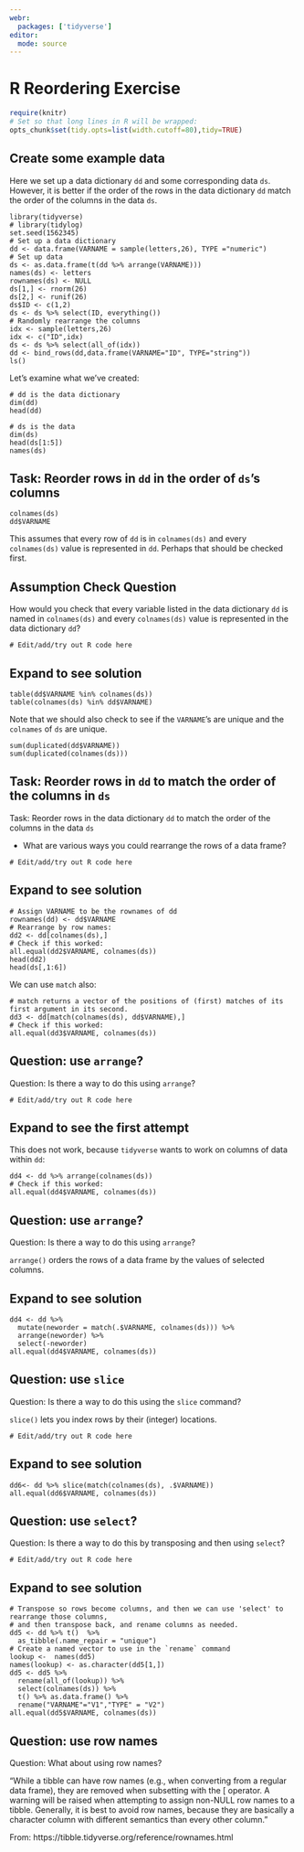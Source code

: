 ```yaml
---
webr:
  packages: ['tidyverse']
editor: 
  mode: source  
---
```


# R Reordering Exercise

```r
require(knitr)
# Set so that long lines in R will be wrapped:
opts_chunk$set(tidy.opts=list(width.cutoff=80),tidy=TRUE)
```


## Create some example data

Here we set up a data dictionary `dd` and some corresponding data `ds`. However, it is better if the order of the rows in the data dictionary `dd` match the order of the columns in the data `ds`.

```webr-r
library(tidyverse)
# library(tidylog)
set.seed(1562345)
# Set up a data dictionary
dd <- data.frame(VARNAME = sample(letters,26), TYPE ="numeric")
# Set up data 
ds <- as.data.frame(t(dd %>% arrange(VARNAME)))
names(ds) <- letters
rownames(ds) <- NULL
ds[1,] <- rnorm(26)
ds[2,] <- runif(26)
ds$ID <- c(1,2)
ds <- ds %>% select(ID, everything())
# Randomly rearrange the columns
idx <- sample(letters,26)
idx <- c("ID",idx)
ds <- ds %>% select(all_of(idx))
dd <- bind_rows(dd,data.frame(VARNAME="ID", TYPE="string"))
ls()
```

Let's examine what we've created:

```webr-r
# dd is the data dictionary
dim(dd)
head(dd)

# ds is the data
dim(ds)
head(ds[1:5])
names(ds)
```

## Task: Reorder rows in `dd` in the order of `ds`'s columns

```webr-r
colnames(ds)
dd$VARNAME
```

This assumes that every row of `dd` is in `colnames(ds)` and every `colnames(ds)` value is represented in `dd`. Perhaps that should be checked first.

## Assumption Check Question

How would you check that every variable listed in the data dictionary `dd` is named in `colnames(ds)` and every `colnames(ds)` value is represented in the data dictionary `dd`?

```webr-r
# Edit/add/try out R code here
```

::: {.callout-tip collapse="true"}
## Expand to see solution

```webr-r
table(dd$VARNAME %in% colnames(ds))
table(colnames(ds) %in% dd$VARNAME)
```

Note that we should also check to see if the `VARNAME`'s are unique and the `colnames` of `ds` are unique.

```webr-r
sum(duplicated(dd$VARNAME))
sum(duplicated(colnames(ds)))
```
:::

## Task: Reorder rows in `dd` to match the order of the columns in `ds`

Task: Reorder rows in the data dictionary `dd` to match the order of the columns in the data `ds`

-   What are various ways you could rearrange the rows of a data frame?

```webr-r
# Edit/add/try out R code here
```

::: {.callout-tip collapse="true"}
## Expand to see solution

```webr-r
# Assign VARNAME to be the rownames of dd
rownames(dd) <- dd$VARNAME
# Rearrange by row names:
dd2 <- dd[colnames(ds),]
# Check if this worked:
all.equal(dd2$VARNAME, colnames(ds))
head(dd2)
head(ds[,1:6])
```

We can use `match` also:

```webr-r
# match returns a vector of the positions of (first) matches of its first argument in its second.
dd3 <- dd[match(colnames(ds), dd$VARNAME),]
# Check if this worked:
all.equal(dd3$VARNAME, colnames(ds))
```
:::

## Question: use `arrange`?

Question: Is there a way to do this using `arrange`?

```webr-r
# Edit/add/try out R code here
```

::: {.callout-tip collapse="true"}
## Expand to see the first attempt

This does not work, because `tidyverse` wants to work on columns of data within `dd`:

```webr-r
dd4 <- dd %>% arrange(colnames(ds))
# Check if this worked:
all.equal(dd4$VARNAME, colnames(ds))
```
:::

## Question: use `arrange`?

Question: Is there a way to do this using `arrange`?

`arrange()` orders the rows of a data frame by the values of selected columns.

::: {.callout-tip collapse="true"}
## Expand to see solution

```webr-r
dd4 <- dd %>% 
  mutate(neworder = match(.$VARNAME, colnames(ds))) %>%
  arrange(neworder) %>% 
  select(-neworder)
all.equal(dd4$VARNAME, colnames(ds))
```
:::

## Question: use `slice`

Question: Is there a way to do this using the `slice` command?

`slice()` lets you index rows by their (integer) locations.

```webr-r
# Edit/add/try out R code here
```

::: {.callout-tip collapse="true"}
## Expand to see solution

```webr-r
dd6<- dd %>% slice(match(colnames(ds), .$VARNAME))
all.equal(dd6$VARNAME, colnames(ds))
```
:::

## Question: use `select`?

Question: Is there a way to do this by transposing and then using `select`?

```webr-r
# Edit/add/try out R code here
```

::: {.callout-tip collapse="true"}
## Expand to see solution

```webr-r
# Transpose so rows become columns, and then we can use 'select' to rearrange those columns,
# and then transpose back, and rename columns as needed. 
dd5 <- dd %>% t()  %>% 
  as_tibble(.name_repair = "unique") 
# Create a named vector to use in the `rename` command
lookup <-  names(dd5)
names(lookup) <- as.character(dd5[1,])
dd5 <- dd5 %>% 
  rename(all_of(lookup)) %>% 
  select(colnames(ds)) %>% 
  t() %>% as.data.frame() %>% 
  rename("VARNAME"="V1","TYPE" = "V2")
all.equal(dd5$VARNAME, colnames(ds))
```
:::

## Question: use row names

Question: What about using row names?

"While a tibble can have row names (e.g., when converting from a regular data frame), they are removed when subsetting with the \[ operator. A warning will be raised when attempting to assign non-NULL row names to a tibble. Generally, it is best to avoid row names, because they are basically a character column with different semantics than every other column."

From: https://tibble.tidyverse.org/reference/rownames.html
